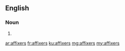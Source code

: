==English==

===Noun===
{{head|en}}
# {{plural of|affixer}}

[[ar:affixers]]
[[fr:affixers]]
[[ku:affixers]]
[[mg:affixers]]
[[my:affixers]]